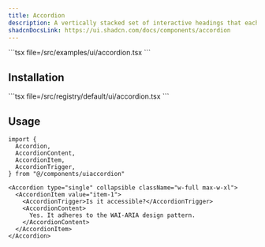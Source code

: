 ```yaml
---
title: Accordion
description: A vertically stacked set of interactive headings that each reveal a section of content.
shadcnDocsLink: https://ui.shadcn.com/docs/components/accordion
---
```


<ComponentPreview component="accordion">
  ```tsx file=<rootDir>/src/examples/ui/accordion.tsx
  ```
</ComponentPreview>

## Installation

<Installation component="accordion">
  ```tsx file=<rootDir>/src/registry/default/ui/accordion.tsx
  ```
</Installation>

## Usage

```tsx
import {
  Accordion,
  AccordionContent,
  AccordionItem,
  AccordionTrigger,
} from "@/components/uiaccordion"
```

```tsx
<Accordion type="single" collapsible className="w-full max-w-xl">
  <AccordionItem value="item-1">
    <AccordionTrigger>Is it accessible?</AccordionTrigger>
    <AccordionContent>
      Yes. It adheres to the WAI-ARIA design pattern.
    </AccordionContent>
  </AccordionItem>
</Accordion>
```